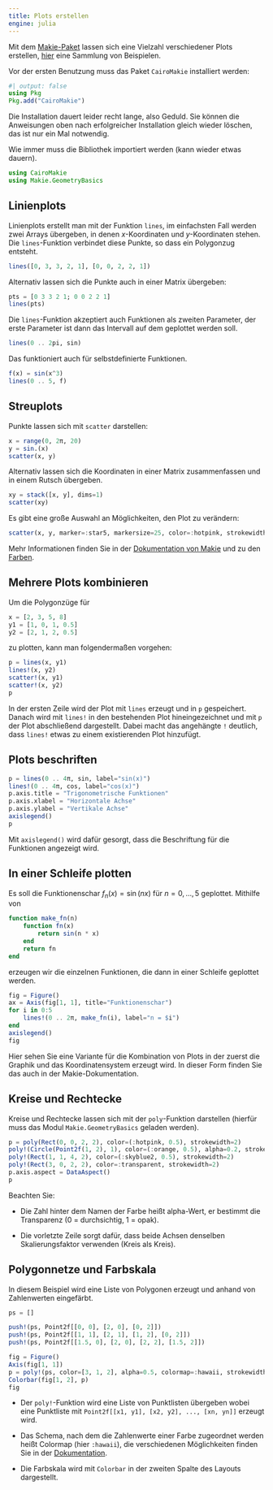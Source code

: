 ```yaml
---
title: Plots erstellen
engine: julia
---
```



Mit dem [Makie-Paket](https://docs.makie.org/stable) lassen sich eine Vielzahl verschiedener Plots erstellen, [hier](https://beautiful.makie.org/dev/) eine Sammlung von Beispielen. 

Vor der ersten Benutzung muss das Paket `CairoMakie` installiert werden:

```julia
#| output: false
using Pkg
Pkg.add("CairoMakie")
```

Die Installation dauert leider recht lange, also Geduld. Sie können die Anweisungen oben nach erfolgreicher Installation gleich wieder löschen, das ist nur ein Mal notwendig.


Wie immer muss die Bibliothek importiert werden (kann wieder etwas dauern).

```julia
using CairoMakie
using Makie.GeometryBasics
```

## Linienplots

Linienplots erstellt man mit der Funktion `lines`, im einfachsten Fall werden zwei Arrays übergeben, in denen $x$-Koordinaten und $y$-Koordinaten stehen. Die `lines`-Funktion verbindet diese Punkte, so dass ein Polygonzug entsteht. 

```julia
lines([0, 3, 3, 2, 1], [0, 0, 2, 2, 1])
```

Alternativ lassen sich die Punkte auch in einer Matrix übergeben:

```julia
pts = [0 3 3 2 1; 0 0 2 2 1]
lines(pts)
```

Die `lines`-Funktion akzeptiert auch Funktionen als zweiten Parameter, der erste Parameter ist dann das Intervall auf dem geplottet werden soll.

```julia
lines(0 .. 2pi, sin)
```

Das funktioniert auch für selbstdefinierte Funktionen.

```julia
f(x) = sin(x^3)
lines(0 .. 5, f)
```

## Streuplots

Punkte lassen sich mit `scatter` darstellen:

```julia
x = range(0, 2π, 20)
y = sin.(x)
scatter(x, y)
```

Alternativ lassen sich die Koordinaten in einer Matrix zusammenfassen und in einem Rutsch übergeben.

```julia
xy = stack([x, y], dims=1)
scatter(xy)
```

Es gibt eine große Auswahl an Möglichkeiten, den Plot zu verändern:

```julia
scatter(x, y, marker=:star5, markersize=25, color=:hotpink, strokewidth=2, strokecolor=:chartreuse3)
```

Mehr Informationen finden Sie in der [Dokumentation von Makie](https://docs.makie.org/stable/reference/plots/scatter) und zu den [Farben](https://juliagraphics.github.io/Colors.jl/stable/namedcolors).

## Mehrere Plots kombinieren

Um die Polygonzüge für

```julia
x = [2, 3, 5, 8]
y1 = [1, 0, 1, 0.5]
y2 = [2, 1, 2, 0.5]
```

zu plotten, kann man folgendermaßen vorgehen:

```julia
p = lines(x, y1)
lines!(x, y2)
scatter!(x, y1)
scatter!(x, y2)
p
```

In der ersten Zeile wird der Plot mit `lines` erzeugt und in `p` gespeichert. Danach wird mit `lines!` in den bestehenden Plot hineingezeichnet und mit `p` der Plot abschließend dargestellt. Dabei macht das angehängte `!` deutlich, dass `lines!` etwas zu einem existierenden Plot hinzufügt.

## Plots beschriften

```julia
p = lines(0 .. 4π, sin, label="sin(x)")
lines!(0 .. 4π, cos, label="cos(x)")
p.axis.title = "Trigonometrische Funktionen"
p.axis.xlabel = "Horizontale Achse"
p.axis.ylabel = "Vertikale Achse"
axislegend()
p
```

Mit `axislegend()` wird dafür gesorgt, dass die Beschriftung für die Funktionen angezeigt wird.

## In einer Schleife plotten

Es soll die Funktionenschar $f_n(x) = \sin(nx)$ für $n = 0, \dots, 5$ geplottet. Mithilfe von

```julia
function make_fn(n)
    function fn(x)
        return sin(n * x)
    end
    return fn
end
```

erzeugen wir die einzelnen Funktionen, die dann in einer Schleife geplottet werden.

```julia
fig = Figure()
ax = Axis(fig[1, 1], title="Funktionenschar")
for i in 0:5
    lines!(0 .. 2π, make_fn(i), label="n = $i")
end
axislegend()
fig
```

Hier sehen Sie eine Variante für die Kombination von Plots in der zuerst die Graphik und das Koordinatensystem erzeugt wird. In dieser Form finden Sie das auch in der Makie-Dokumentation.

## Kreise und Rechtecke

Kreise und Rechtecke lassen sich mit der `poly`-Funktion darstellen (hierfür muss das Modul `Makie.GeometryBasics` geladen werden). 

```julia
p = poly(Rect(0, 0, 2, 2), color=(:hotpink, 0.5), strokewidth=2)
poly!(Circle(Point2f(1, 2), 1), color=(:orange, 0.5), alpha=0.2, strokewidth=2)
poly!(Rect(1, 1, 4, 2), color=(:skyblue2, 0.5), strokewidth=2)
poly!(Rect(3, 0, 2, 2), color=:transparent, strokewidth=2)
p.axis.aspect = DataAspect()
p
```

Beachten Sie:

- Die Zahl hinter dem Namen der Farbe heißt alpha-Wert, er bestimmt die Transparenz (0 = durchsichtig, 1 = opak).

- Die vorletzte Zeile sorgt dafür, dass beide Achsen denselben Skalierungsfaktor verwenden (Kreis als Kreis).

## Polygonnetze und Farbskala

In diesem Beispiel wird eine Liste von Polygonen erzeugt und anhand von Zahlenwerten eingefärbt.

```julia
ps = []

push!(ps, Point2f[[0, 0], [2, 0], [0, 2]])
push!(ps, Point2f[[1, 1], [2, 1], [1, 2], [0, 2]])
push!(ps, Point2f[[1.5, 0], [2, 0], [2, 2], [1.5, 2]])

fig = Figure()
Axis(fig[1, 1])
p = poly!(ps, color=[3, 1, 2], alpha=0.5, colormap=:hawaii, strokewidth=2)
Colorbar(fig[1, 2], p)
fig
```

- Der `poly!`-Funktion wird eine Liste von Punktlisten übergeben wobei eine Punktliste mit `Point2f[[x1, y1], [x2, y2], ..., [xn, yn]]` erzeugt wird. 

- Das Schema, nach dem die Zahlenwerte einer Farbe zugeordnet werden heißt Colormap (hier `:hawaii`), die verschiedenen Möglichkeiten finden Sie in der [Dokumentation](https://docs.makie.org/v0.21/explanations/colors#colormaps).

- Die Farbskala wird mit `Colorbar` in der zweiten Spalte des Layouts dargestellt.




